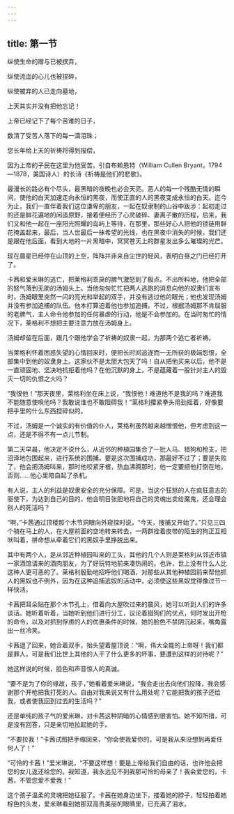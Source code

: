 ```yaml
---
---
---
```

title: 第一节
---




纵使生命的赠与已被摈弃，

纵使流血的心儿也被捏碎，

纵使被弃的人已走向墓地，

上天其实并没有把他忘记！

上帝已经记下了每个苦难的日子，

数清了受苦人落下的每一滴泪珠；

您长年给上天的祈祷将得到报偿，

因为上帝的子民在这里为他受苦。引自布赖恩特（William Cullen Bryant，1794—1878，美国诗人）的长诗《祈祷是他们的悲歌》。

最漫长的路必有个尽头，最黑暗的夜晚也必会天亮。恶人的每一个残酷无情的瞬间，使他的白天加速走向永恒的黑夜，而使正直的人的黑夜变成永恒的白天。迄今为止，我们一直伴着我们这位谦卑的朋友，一起在奴隶制的山谷中跋涉：起初走过的还是鲜花遍地的闲适原野，接着便经历了心灵破碎、妻离子散的历程，后来，我们又和他一起在一座阳光照耀的岛屿上等待，在那里，那些好心人把他的锁链用鲜花掩盖起来，最后，当人世最后一抹希望的光线，也在黑夜中消失的时候，我们还是跟在他后面，看到大地的一片黑暗中，冥冥苍天上的群星发出多么璀璨的光芒。

现在晨星已经停在山顶的上空，阵阵并非来自尘世的轻风，表明白昼之门已经打开了。

卡茜和爱米琳的逃亡，把莱格利乖戾的脾气激怒到了极点。不出所料地，他把全部的怒气落到无助的汤姆头上。当他匆匆忙忙把两人逃跑的消息向他的奴隶们宣布时，汤姆眼里突然一闪的亮光和举起的双手，并没有逃过他的眼光；他也发现汤姆并没有参加追捕的队伍。他本打算迫着他也参加追捕，不过，根据汤姆那不肯屈服的老脾气，主人命令他参加的任何暴虐的行动，他是不会参加的。在当时匆忙的情况下，莱格利不想把主要注意力放在汤姆身上。

汤姆却留在后面，跟几个跟他学会了祈祷的奴隶一起，为那两个逃亡者祈祷。

当莱格利怀着困惑失望的心情回来时，便把长时间追逐而一无所获的极端怨恨，全部集中到他的奴隶身上。这家伙不是太胆大包天了吗！自从把他买来以后，他不是一直顽固地、坚决地抗拒着他吗？在他沉默的身上，不是蕴藏着一股针对主人的毁灭一切的仇恨之火吗？

“我恨他！”那天夜里，莱格利坐在床上说，“我恨他！难道他不是我的吗？难道我不能随意使唤他吗？我敢说谁也不敢阻碍我！”莱格利攥紧拳头用劲摇着，好像要把手里的什么东西捏碎似的。

不过，汤姆是一个诚实的有价值的仆人，莱格利虽然越来越憎恨他，但考虑到这一点，还是不得不有一点儿节制。

第二天早晨，他决定不说什么，从近邻的种植园集合了一批人马、猎狗和枪支，把沼泽地包围起来，进行系统的围捕。要是这次围捕成功，那最好不过了；要是失败了，他会把汤姆叫来，那时他咬紧牙根，热血沸腾那时，他一定要把他打倒在地，否则……他心里暗自起了杀机。

有人说，主人的利益是奴隶安全的充分保障。可是，当这个狂怒的人在疯狂意志的驱使下，为达到自己的目的，他会明目张胆地将自己的灵魂出卖给魔鬼，还会理会别人的死活吗？

“啊，”卡茜通过顶楼那个木节洞眼向外窥探时说，“今天，搜捕又开始了。”只见三四个骑在马上的人，在大屋前面的空地转来转去，一两群拴着皮带的陌生的狗正互相吠叫着，拼命想从牵着它们的黑奴手里挣脱出来。

其中有两个人，是从邻近种植园叫来的工头，其他的几个人则是莱格利从邻近市镇一家酒馆请来的酒肉朋友，为了好玩特地前来凑热闹的。也许，世上没有什么人比这种人更可恶的了。莱格利殷勤地招呼他们喝酒，对那些从其他种植园前来帮他抓人的黑奴也不例外，因为在这种追捕逃奴的活动中，必须使这些黑奴觉得像过节一样快活。

卡茜把耳朵贴在那个木节孔上，借着向大屋吹过来的晨风，她可以听到人们的许多谈话。她听着听着，当她听到他们进行分工，议论着猎狗们的优点，何时发出开枪的命令，以及对抓到俘虏的人的优惠条件的时候，她的脸色不禁阴沉起来，嘴角露出一丝冷笑。

卡茜退了回来，她合着双手，抬头望着屋顶说：“啊，伟大全能的上帝呀！我们都是罪人，可是我们比世上其他的人干了什么更多的坏事，要遭到这样的对待呢？”

她这样说的时候，脸色和声音惊人的真诚。

“要不是为了你的缘故，孩子，”她看着爱米琳说，“我会走出去向他们投降，我会感谢那个开枪把我打死的人。自由对我来说又有什么用处呢？它能把我的孩子还给我，或者使我回到过去的生活吗？”

还是单纯的孩子气的爱米琳，对卡茜这种阴暗的心情感到很害怕。她不知所措，可是没有回答，只是亲切地拉起她的手。

“不要拉我！”卡茜试图把手缩回来，“你会使我爱你的，可是我从来没想到再爱任何人了！”

“可怜的卡茜！”爱米琳说，“不要这样想！要是上帝给我们自由的话，也许他会把您的女儿返还给您的。我知道，我永远见不到我那可怜的母亲了！我会爱您的，卡茜，不管您爱不爱我！”

这个孩子温柔的灵魂把她征服了。卡茜在她身边坐下，搂着她的脖子，轻轻拍着她棕色的头发，爱米琳看到她那双高贵美丽的眼睛里，已充满了泪水。
